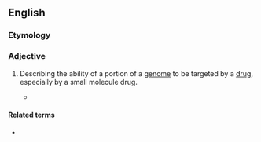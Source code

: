 ==English==

===Etymology===
{{suffix|en|drug|able}}

===Adjective===
{{en-adj}}

# {{lb|en|genetics|medicine}} Describing the ability of a portion of a [[genome]] to be targeted by a [[drug]], especially by a small molecule drug.
#: {{ant|en|undruggable}}
#* {{quote-journal|en|author=Joanna Owens|title=Determining druggability|work=Nature Reviews Drug Discovery|page=187–187|date=2007-03|url=https://www.nature.com/articles/nrd2275|volume=6|issue=3|issn=1474-1784|doi=10.1038/nrd2275|passage=With only 10% of the human genome representing '''druggable''' targets, and only half of those being relevant to disease, it is important to be able to predict how '''druggable''' a novel target is in early drug discovery.}}

====Related terms====
* {{l|en|druggability}}